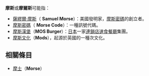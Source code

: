 '''摩斯'''或'''摩爾斯'''可能指：

* [[薩繆爾·摩斯|薩繆爾·摩斯]]（ '''Samuel Morse'''）：美國發明家，[[摩斯密碼|摩斯密碼]]的創立者。
* [[摩斯密碼|摩斯密碼]]（ '''Morse Code'''）：一種訊號代碼。
* [[摩斯漢堡|摩斯漢堡]]（'''MOS Burger'''）：[[日本|日本]]一家[[連鎖店|連鎖店]][[速食餐廳|速食餐廳]]集團。
* [[摩斯文化|摩斯文化]]（'''Mods'''），起源於英國的一種次文化。

==相關條目==
* [[摩士_(消歧義)|摩士]]（'''Morse'''）

{{disambig|Cat=二字人名消歧义}}
